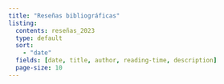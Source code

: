 ```yaml
---
title: "Reseñas bibliográficas"
listing:
  contents: reseñas_2023
  type: default
  sort: 
    - "date"
  fields: [date, title, author, reading-time, description]
  page-size: 10
---
```

